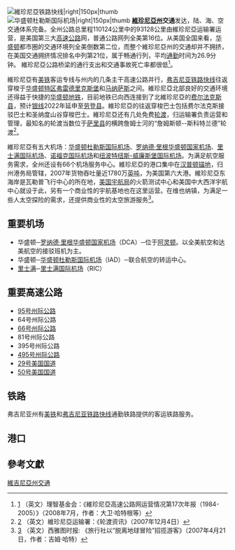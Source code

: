 {{noteTA
|T=zh-cn:弗吉尼亚交通; zh-tw:維吉尼亞交通; zh-hk:維珍尼亞交通;
|G1=USState
}}
{{Expand|time=2009-10-03T23:26:36+00:00}}
[[File:Virginia_Railway_Express_train.jpg|維珍尼亞[[铁路]]快线|right|150px|thumb]] 
[[File:Dulles_Airport_Terminal.jpg|[[华盛顿杜勒斯国际机场]]|right|150px|thumb]]
'''[[維珍尼亞州|維珍尼亞州]]交通'''发达，陆、海、空交通体系完备。全州公路总里程110124公里中的93128公里由維珍尼亞运输署运营，是美国第三大[[高速公路|高速公路]]网，普通公路网列全美第16位。从美国全国来看，[[华盛顿哥伦比亚特区|华盛顿]]都市圈的交通环境列全美倒数第二位，而整个維珍尼亞州的交通却并不拥挤，在美国交通拥挤情况排名中列第21位，属于畅通行列，平均[[通勤|通勤]]时间为26.9分钟。 維珍尼亞公路桥梁的通行支出和交通事故死亡率都很低<ref>[http://www.reason.org] {{Wayback|url=http://www.reason.org/ |date=20200910135005 }}（英文）理智基金会：《維珍尼亞高速公路网运营情况第17次年报（1984-2005）》（2008年7月，作者：大卫·哈特根等）</ref>。 

維珍尼亞有[[美铁|美铁]]客运专线与州内的几条主干高速公路并行，[[維珍尼亞鐵路特快|弗吉尼亚铁路快线]]往返穿梭于[[华盛顿哥伦比亚特区|华盛顿特区]][[弗雷德里克斯堡|弗雷德里克斯堡]]和[[馬納薩斯_(維吉尼亞州)|马纳萨斯]]之间。維珍尼亞北部良好的交通环境还得益于快捷的[[華盛頓地鐵|华盛顿地铁]]，目前地铁已向西连接到了北維珍尼亞的[[費爾法克斯縣|费尔法克斯县]]，预计[[華盛頓地鐵銀線|银线]]2022年延申至[[勞登縣_(維吉尼亞州)|劳登县]]。維珍尼亞的往返穿梭巴士包括费尔法克斯接驳巴士和圣纳度山谷穿梭巴士。維珍尼亞还有几处免费[[轮渡|轮渡]]，归运输署负责运营和管理，最知名的轮渡当数位于[[薩里縣_(維吉尼亞州)|萨里县]]的横跨詹姆士河的“詹姆斯顿--斯科特兰德”轮渡<ref>[http://www.virginiadot.org/travel/ferry.asp] {{Wayback|url=http://www.virginiadot.org/travel/ferry.asp |date=20080211140857 }}（英文）維珍尼亞运输署：《轮渡资讯》（2007年12月4日）</ref>。

維珍尼亞有五大机场：[[华盛顿杜勒斯国际机场|华盛顿杜勒斯国际机场]]、[[罗纳德·里根华盛顿国家机场|罗纳德·里根华盛顿国家机场]]、[[里士满国际机场|里士满国际机场]]、[[諾福克國際機場|诺福克国际机场]]和[[纽波特纽斯-威廉斯堡国际机场|纽波特纽斯-威廉斯堡国际机场]]。为满足航空服务需求，全州还设有66个机场服务中心。維珍尼亞的港口集中在[[漢普頓錨地|汉普顿锚地]]，归州港务局管辖，2007年货物吞吐量近1780万[[英吨|英吨]]，为美国第六大港。維珍尼亞东海岸是瓦勒普飞行中心的所在地，[[美国宇航局|美国宇航局]]的火箭测试中心和美国中大西洋宇航中心就设于此，另有一个商业性的宇航基地也在这里运营。在维也纳镇，为满足一些人太空探险的需求，还提供商业性的太空旅游服务<ref>[http://seattletimes.nwsource.com/html/businesstechnology/2003675354_spacetours21.html?syndication=rss] {{Wayback|url=http://seattletimes.nwsource.com/html/businesstechnology/2003675354_spacetours21.html?syndication=rss |date=20081204111039 }}（英文）西雅图时报: 《旅行社以“脱离地球冒险”招揽游客》（2007年4月21日，作者：吉姆·哈特）</ref>。

==重要机场==
*华盛顿─[[罗纳德·里根华盛顿国家机场|罗纳德·里根华盛顿国家机场]]（DCA）─位于[[阿靈頓縣_(維吉尼亞州)|阿灵顿]]。以全美航空和达美航空的接驳班机为主。 
*华盛顿─[[华盛顿杜勒斯国际机场|华盛顿杜勒斯国际机场]]（IAD）─联合航空的转运中心。 
*[[里士满_(弗吉尼亚州)|里士满]]─[[里士满国际机场|里士满国际机场]]（RIC）

==重要高速公路==
*[[95號州際公路|95号州际公路]]
*64号州际公路
*[[66号州际公路|66号州际公路]]
*81号州际公路
*395号州际公路
*[[495号州际公路_(首都环线)|495号州际公路]]
*[[国道29号_(美国)|29号美国国道]]
*[[50号美国国道|50号美国国道]]

==铁路==
弗吉尼亚州有[[美鐵|美铁]]和[[維珍尼亞鐵路特快|弗吉尼亚铁路快线]]通勤铁路提供的客运铁路服务。

==港口==

==參考文獻==
<div class="references-small">
<references></references>
</div>{{弗吉尼亚州}}
[[Category:維吉尼亞州交通|]]
